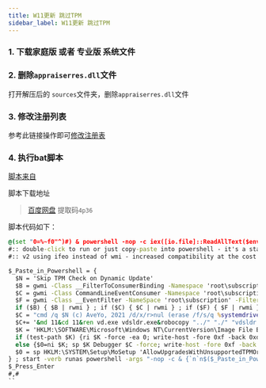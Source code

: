 ```yaml
---
title: W11更新 跳过TPM
sidebar_label: W11更新 跳过TPM
---
```


### 1. 下载家庭版 或者 专业版 系统文件
[](https://www.microsoft.com/zh-cn/software-download/windows11)

### 2. 删除`appraiserres.dll`文件

打开解压后的 `sources`文件夹，删除`appraiserres.dll`文件

### 3. 修改注册列表

参考此链接操作即可[修改注册表](https://www.toutiao.com/article/7019926793574498819/)

### 4. 执行bat脚本

[脚本来自](https://www.youtube.com/watch?v=SfTAhlfRktk&t=29s)

脚本下载地址 
> [百度网盘](https://pan.baidu.com/share/init?surl=en1DfRC17hiB4uOC60ClXQ)
> 提取码`4p36`

脚本代码如下：
```bat
@(set "0=%~f0"^)#) & powershell -nop -c iex([io.file]::ReadAllText($env:0)) & exit/b
#:: double-click to run or just copy-paste into powershell - it's a standalone hybrid script
#:: v2 using ifeo instead of wmi - increased compatibility at the cost of showing a cmd briefly on diskmgmt 

$_Paste_in_Powershell = {
  $N = 'Skip TPM Check on Dynamic Update'
  $B = gwmi -Class __FilterToConsumerBinding -Namespace 'root\subscription' -Filter "Filter = ""__eventfilter.name='$N'""" -ea 0
  $C = gwmi -Class CommandLineEventConsumer -Namespace 'root\subscription' -Filter "Name='$N'" -ea 0
  $F = gwmi -Class __EventFilter -NameSpace 'root\subscription' -Filter "Name='$N'" -ea 0
  if ($B) { $B | rwmi } ; if ($C) { $C | rwmi } ; if ($F) { $F | rwmi }
  $C = "cmd /q $N (c) AveYo, 2021 /d/x/r>nul (erase /f/s/q %systemdrive%\`$windows.~bt\appraiserres.dll"
  $C+= '&md 11&cd 11&ren vd.exe vdsldr.exe&robocopy "../" "./" "vdsldr.exe"&ren vdsldr.exe vd.exe&start vd -Embedding)&rem;'
  $K = 'HKLM:\SOFTWARE\Microsoft\Windows NT\CurrentVersion\Image File Execution Options\vdsldr.exe'
  if (test-path $K) {ri $K -force -ea 0; write-host -fore 0xf -back 0xd "`n $N [REMOVED] run again to install "; timeout /t 5}
  else {$0=ni $K; sp $K Debugger $C -force; write-host -fore 0xf -back 0x2 "`n $N [INSTALLED] run again to remove ";timeout /t 5}
  $0 = sp HKLM:\SYSTEM\Setup\MoSetup 'AllowUpgradesWithUnsupportedTPMOrCPU' 1 -type dword -force -ea 0
} ; start -verb runas powershell -args "-nop -c & {`n`n$($_Paste_in_Powershell-replace'"','\"')}"
$_Press_Enter
#,#
``


```

